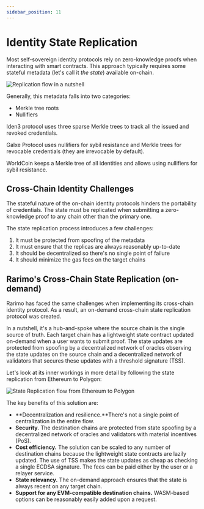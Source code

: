 ```yaml
---
sidebar_position: 11
---
```


# Identity State Replication

Most self-sovereign identity protocols rely on zero-knowledge proofs when interacting with smart contracts.
This approach typically requires some stateful metadata (let's call it *the state*) available on-chain.

![Replication flow in a nutshell](/img/zkp.png)

Generally, this metadata falls into two categories:

- Merkle tree roots
- Nullifiers

Iden3 protocol uses three sparse Merkle trees to track all the issued and revoked credentials.

Galxe Protocol uses nullifiers for sybil resistance and Merkle trees for revocable credentials (they are irrevocable by default).

WorldCoin keeps a Merkle tree of all identities and allows using nullifiers for sybil resistance.

## Cross-Chain Identity Challenges

The stateful nature of the on-chain identity protocols hinders the portability of credentials.
The state must be replicated when submitting a zero-knowledge proof to any chain other than the primary one.

The state replication process introduces a few challenges:

1. It must be protected from spoofing of the metadata
1. It must ensure that the replicas are always reasonably up-to-date
1. It should be decentralized so there's no single point of failure
1. It should minimize the gas fees on the target chains

## Rarimo's Cross-Chain State Replication (on-demand)

Rarimo has faced the same challenges when implementing its cross-chain identity protocol.
As a result, an on-demand cross-chain state replication protocol was created.

In a nutshell, it's a hub-and-spoke where the source chain is the single source of truth.
Each target chain has a lightweight state contract updated on-demand when a user wants to submit proof.
The state updates are protected from spoofing by a decentralized network of oracles observing the state updates on the source chain and a decentralized network of validators that secures these updates with a threshold signature (TSS).

Let's look at its inner workings in more detail by following the state replication from Ethereum to Polygon:

![State Replication flow from Ethereum to Polygon](/img/polygon-eth-replication.png)

The key benefits of this solution are:

- **Decentralization and resilience.**There's not a single point of centralization in the entire flow.
- **Security**. The destination chains are protected from state spoofing by a decentralized network of oracles and validators with material incentives (PoS).
- **Cost efficiency.** The solution can be scaled to any number of destination chains because the lightweight state contracts are lazily updated.
  The use of TSS makes the state updates as cheap as checking a single ECDSA signature.
  The fees can be paid either by the user or a relayer service.
- **State relevancy.** The on-demand approach ensures that the state is always recent on any target chain.
- **Support for any EVM-compatible destination chains.** WASM-based options can be reasonably easily added upon a request.
